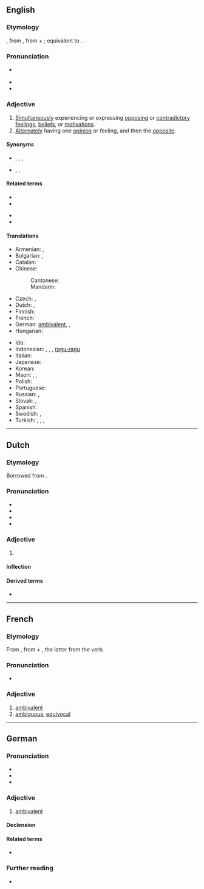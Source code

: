 ==English==
{{was wotd|2008|March|21}}

===Etymology===
{{back-form|en|ambivalence}}, from {{der|en|de|Ambivalenz}}, from {{der|en|la|ambi-||in two ways}} + {{m|la|valeō||be strong}}; equivalent to {{confix|en|ambi|valent}}.

===Pronunciation===
* {{a|RP|US}} {{IPA|en|/æmˈbɪv.ə.lənt/}}
* {{audio|en|en-us-ambivalent.ogg|Audio (US)}}
* {{audio|en|en-au-ambivalent.ogg|Audio (AU)}}

===Adjective===
{{en-adj}}

# [[simultaneously|Simultaneously]] experiencing or expressing [[oppose|opposing]] or [[contradictory]] [[feeling]]s, [[belief]]s, or [[motivation]]s.
# [[alternate|Alternately]] having one [[opinion]] or feeling, and then the [[opposite]].
#: {{ux|en|He has an '''ambivalent''' relationship towards his parents.}}

====Synonyms====
* {{sense|simultaneously experiencing or expressing opposing feelings}} {{l|en|conflicted}}, {{l|en|uncertain}}, {{l|en|undecided}}, {{l|en|unresolved}}
* {{sense|alternately feeling opposing feelings}} {{l|en|vacillating}}, {{l|en|fluctuating}}, {{l|en|wavering}}

====Related terms====
{{rel-top|}}
* {{l|en|ambiguous}}
* {{l|en|ambivalence}}
{{rel-mid}}
* {{l|en|ambivalently}}
* {{l|en|equivalent}}
{{rel-bottom}}

====Translations====
{{trans-top|experiencing or expressing opposing feelings}}
* Armenian: {{t+|hy|հակասական|sc=Armn}}, {{t|hy|ոչ միանշանակ|sc=Armn}}
* Bulgarian: {{t+|bg|двойствен}}, {{t+|bg|противоречив}}
* Catalan: {{t+|ca|ambivalent}}
* Chinese:
*: Cantonese: {{t+|cmn|矛盾|tr=maau4 teon5|sc=Hani}}
*: Mandarin: {{t+|cmn|矛盾|tr=máodùn|sc=Hani}}
* Czech: {{t|cs|ambivalentní}}, {{t|cs|rozporuplný|m}}
* Dutch: {{t+|nl|ambivalent}}, {{t+|nl|ambivalente}}
* Finnish: {{t+|fi|ristiriitainen}}
* French: {{t+|fr|ambivalent}}
* German: [[ambivalent#German|ambivalent]], {{t|de|doppelwertig}}, {{t+|de|zwiespältig}}
* Hungarian: {{t+|hu|ambivalens}}
{{trans-mid}}
* Ido: {{t+|io|ambivalenta}}
* Indonesian: {{t+|id|ambivalen}}, {{t+|id|ragu}}, {{t+|id|bimbang}}, [[ragu|ragu-ragu]]
* Italian: {{t+|it|ambivalente|m|f}}
* Japanese: {{t+|ja|どっちつかず|tr=dotchi-tsukazu}}
* Korean: {{t|ko|반대감정이 공존하는}}
* Maori: {{t|mi|ngākaurua }}, {{t|mi|whēangaanga }}, {{t|mi|rangirua }}
* Polish: {{t+|pl|ambiwalentny|m}}
* Portuguese: {{t|pt|ambivalente|m|f}}
* Russian: {{t+|ru|дво́йственный}}, {{t+|ru|противоречи́вый}}
* Slovak: {{t+|sk|ambivalentný|m}}, {{t|sk|rozporuplný|m}}
* Spanish: {{t+|es|ambivalente}}
* Swedish: {{t+|sv|ambivalent}}, {{t+|sv|kluven}}
* Turkish: {{t+|tr|ikircikli}}, {{t+|tr|ikircimli}}, {{t+|tr|kararsız}}, {{t+|tr|mütereddit}}
{{trans-bottom}}

----

==Dutch==

===Etymology===
Borrowed from {{bor|nl|de|ambivalent}}.

===Pronunciation===
* {{IPA|nl|/ˌɑm.bi.vaːˈlɛnt/}}
* {{audio|nl|Nl-ambivalent.ogg|Audio}}
* {{hyphenation|nl|am|bi|va|lent}}
* {{rhyme|nl|ɛnt}}

===Adjective===
{{nl-adj}}

# {{l|en|ambivalent}} {{gloss|simultaneously experiencing conflicting drives}} {{defdate|from early 20th c.}}

====Inflection====
{{nl-decl-adj}}

====Derived terms====
* {{l|nl|ambivalentie}}

----

==French==

===Etymology===
From {{bor|fr|de|ambivalent}}, from {{der|fr|la|ambi-}} + {{der|fr|la|valēns}}, the latter from the verb {{m|la|valeō}}

===Pronunciation===
* {{fr-IPA}}

===Adjective===
{{fr-adj}}

# [[#English|ambivalent]]
# [[ambiguous]], [[equivocal]]

----

==German==

===Pronunciation===
* {{IPA|de|/ʔambivaˈlɛnt/}}
* {{audio|de|De-at-ambivalent.ogg|Audio (Austria)}}
* {{audio|de|De-ambivalent.ogg|Audio}}

===Adjective===
{{de-adj|er|ambivalentesten}}

# [[ambivalent#English|ambivalent]]
#: {{ux|de|Seine Gefühle ihr gegenüber sind '''ambivalent''', sowohl positiv als auch negativ.|His feelings to her are '''ambivalent''', positive as well as negative.}}

====Declension====
{{de-decl-adj|ambivalent|ambivalenter|ambivalentst}}

====Related terms====
* {{l|de|Ambivalenz}}

===Further reading===
* {{R:Duden}}